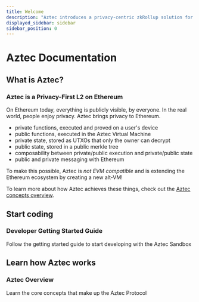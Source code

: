 ```yaml
---
title: Welcome
description: "Aztec introduces a privacy-centric zkRollup solution for Ethereum, enhancing confidentiality and scalability within the Ethereum ecosystem."
displayed_sidebar: sidebar
sidebar_position: 0
---
```


# Aztec Documentation

## What is Aztec?

### Aztec is a Privacy-First L2 on Ethereum

On Ethereum today, everything is publicly visible, by everyone. In the real world, people enjoy privacy. Aztec brings privacy to Ethereum.

- private functions, executed and proved on a user's device
- public functions, executed in the Aztec Virtual Machine
- private state, stored as UTXOs that only the owner can decrypt
- public state, stored in a public merkle tree
- composability between private/public execution and private/public state
- public and private messaging with Ethereum

To make this possible, Aztec is _not EVM compatible_ and is extending the Ethereum ecosystem by creating a new alt-VM!

To learn more about how Aztec achieves these things, check out the [Aztec concepts overview](/aztec).

## Start coding

<div>
  <Card shadow="tl" link="/developers/getting_started">
    <CardHeader>
      <h3>Developer Getting Started Guide</h3>
    </CardHeader>
    <CardBody>
      Follow the getting started guide to start developing with the Aztec
      Sandbox
    </CardBody>
  </Card>
</div>

## Learn how Aztec works

<div>
  <Card shadow="tl" link="/aztec">
    <CardHeader>
      <h3>Aztec Overview</h3>
    </CardHeader>
    <CardBody>Learn the core concepts that make up the Aztec Protocol</CardBody>
  </Card>
</div>
